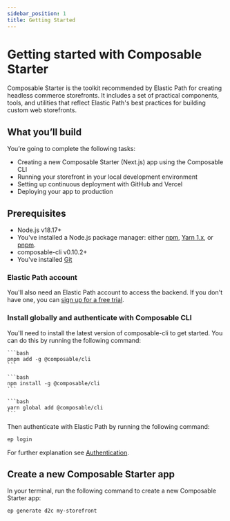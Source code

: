 ```yaml
---
sidebar_position: 1
title: Getting Started
---
```



# Getting started with Composable Starter

Composable Starter is the toolkit recommended by Elastic Path for creating headless commerce storefronts. It includes a set of practical components, tools, and utilities that reflect Elastic Path's best practices for building custom web storefronts.

## What you’ll build

You’re going to complete the following tasks:

- Creating a new Composable Starter (Next.js) app using the Composable CLI
- Running your storefront in your local development environment
- Setting up continuous deployment with GitHub and Vercel
- Deploying your app to production

## Prerequisites

- Node.js v18.17+
- You've installed a Node.js package manager: either [npm](https://www.npmjs.com/get-npm), [Yarn 1.x](https://classic.yarnpkg.com/lang/en/docs/install), or [pnpm](https://pnpm.io/installation).
- composable-cli v0.10.2+
- You've installed [Git](https://git-scm.com/)

### Elastic Path account
You'll also need an Elastic Path account to access the backend. If you don't have one, you can [sign up for a free trial](https://useast.cm.elasticpath.com/free-trial).

### Install globally and authenticate with Composable CLI

You'll need to install the latest version of composable-cli to get started. You can do this by running the following command:

<Tabs>
  <TabItem value="pnpm" label="PNPM">

    ```bash
    pnpm add -g @composable/cli
    ```

  </TabItem>

  <TabItem value="npm" label="NPM">

    ```bash
    npm install -g @composable/cli
    ```

  </TabItem>
  <TabItem value="yarn" label="YARN">

    ```bash
    yarn global add @composable/cli
    ```

  </TabItem>
</Tabs>

Then authenticate with Elastic Path by running the following command:

```bash
ep login
```

For further explanation see [Authentication](/docs/composable-cli/installation#authentication).

## Create a new Composable Starter app

In your terminal, run the following command to create a new Composable Starter app:

```bash
ep generate d2c my-storefront
```
